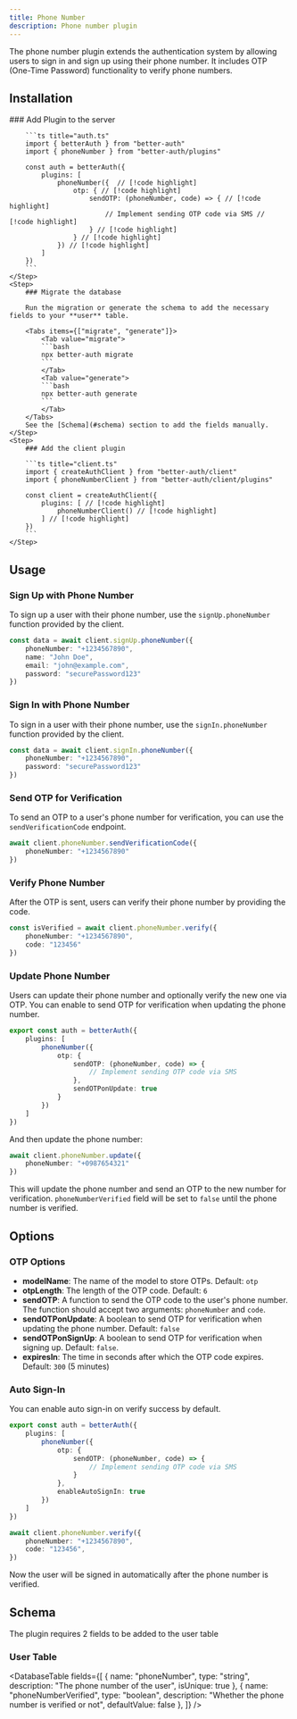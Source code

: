 ```yaml
---
title: Phone Number
description: Phone number plugin
---
```


The phone number plugin extends the authentication system by allowing users to sign in and sign up using their phone number. It includes OTP (One-Time Password) functionality to verify phone numbers.

## Installation

<Steps>
    <Step>
        ### Add Plugin to the server

        ```ts title="auth.ts"
        import { betterAuth } from "better-auth"
        import { phoneNumber } from "better-auth/plugins"

        const auth = betterAuth({
            plugins: [ 
                phoneNumber({  // [!code highlight]
                    otp: { // [!code highlight]
                        sendOTP: (phoneNumber, code) => { // [!code highlight]
                            // Implement sending OTP code via SMS // [!code highlight]
                        } // [!code highlight]
                    } // [!code highlight]
                }) // [!code highlight]
            ] 
        })
        ```
    </Step>
    <Step>
        ### Migrate the database

        Run the migration or generate the schema to add the necessary fields to your **user** table.

        <Tabs items={["migrate", "generate"]}>
            <Tab value="migrate">
            ```bash
            npx better-auth migrate
            ```
            </Tab>
            <Tab value="generate">
            ```bash
            npx better-auth generate
            ```
            </Tab>
        </Tabs>
        See the [Schema](#schema) section to add the fields manually.
    </Step>
    <Step>
        ### Add the client plugin

        ```ts title="client.ts"
        import { createAuthClient } from "better-auth/client"
        import { phoneNumberClient } from "better-auth/client/plugins"

        const client = createAuthClient({
            plugins: [ // [!code highlight]
                phoneNumberClient() // [!code highlight]
            ] // [!code highlight]
        })
        ```
    </Step>
</Steps>

## Usage

### Sign Up with Phone Number

To sign up a user with their phone number, use the `signUp.phoneNumber` function provided by the client.

```ts title="client.ts"
const data = await client.signUp.phoneNumber({
    phoneNumber: "+1234567890",
    name: "John Doe",
    email: "john@example.com",
    password: "securePassword123"
})
```

### Sign In with Phone Number

To sign in a user with their phone number, use the `signIn.phoneNumber` function provided by the client.

```ts title="client.ts"
const data = await client.signIn.phoneNumber({
    phoneNumber: "+1234567890",
    password: "securePassword123"
})
```

### Send OTP for Verification

To send an OTP to a user's phone number for verification, you can use the `sendVerificationCode` endpoint.

```ts title="client.ts"
await client.phoneNumber.sendVerificationCode({
    phoneNumber: "+1234567890"
})
```

### Verify Phone Number

After the OTP is sent, users can verify their phone number by providing the code.

```ts title="client.ts"
const isVerified = await client.phoneNumber.verify({
    phoneNumber: "+1234567890",
    code: "123456"
})
```


### Update Phone Number

Users can update their phone number and optionally verify the new one via OTP. You can enable to send OTP for verification when updating the phone number.

```ts title="auth.ts"
export const auth = betterAuth({
    plugins: [
        phoneNumber({
            otp: {
                sendOTP: (phoneNumber, code) => {
                    // Implement sending OTP code via SMS
                },
                sendOTPonUpdate: true
            }
        })
    ]
})
```

And then update the phone number:

```ts title="client.ts"
await client.phoneNumber.update({
    phoneNumber: "+0987654321"
})
```

This will update the phone number and send an OTP to the new number for verification. `phoneNumberVerified` field will be set to `false` until the phone number is verified.

## Options

### OTP Options 

- **modelName**: The name of the model to store OTPs. Default: `otp`
- **otpLength**: The length of the OTP code. Default: `6`
- **sendOTP**: A function to send the OTP code to the user's phone number. The function should accept two arguments: `phoneNumber` and `code`.
- **sendOTPonUpdate**: A boolean to send OTP for verification when updating the phone number. Default: `false`
- **sendOTPonSignUp**: A boolean to send OTP for verification when signing up. Default: `false`.
- **expiresIn**: The time in seconds after which the OTP code expires. Default: `300` (5 minutes)


### Auto Sign-In

You can enable auto sign-in on verify success by default. 

```ts title="auth.ts"
export const auth = betterAuth({
    plugins: [
        phoneNumber({
            otp: {
                sendOTP: (phoneNumber, code) => {
                    // Implement sending OTP code via SMS
                }
            },
            enableAutoSignIn: true
        })
    ]
})
```

```ts title="client.ts"
await client.phoneNumber.verify({
    phoneNumber: "+1234567890",
    code: "123456",
})
```

Now the user will be signed in automatically after the phone number is verified.

## Schema

The plugin requires 2 fields to be added to the user table 

### User Table
<DatabaseTable
    fields={[
        { 
            name: "phoneNumber", 
            type: "string", 
            description: "The phone number of the user",
            isUnique: true
        },
        { 
            name: "phoneNumberVerified", 
            type: "boolean", 
            description: "Whether the phone number is verified or not",
            defaultValue: false
        },
    ]}
    />
